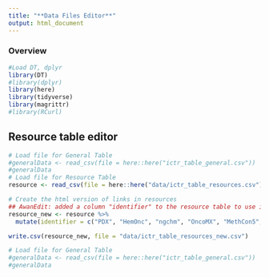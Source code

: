 ```yaml
---
title: "**Data Files Editor**"
output: html_document
---
```


### **Overview**



```r
#Load DT, dplyr
library(DT)
#library(dplyr) 
library(here)
library(tidyverse)
library(magrittr)
#library(RCurl)
```

##  Resource table editor
```r
# Load file for General Table
#generalData <- read_csv(file = here::here("ictr_table_general.csv"))
#generalData
# Load file for Resource Table
resource <- read_csv(file = here::here("data/ictr_table_resources.csv"))

# Create the html version of links in resources
## AwanEdit: added a column "identifier" to the resource table to use it as a merge key variable with the Data provided column entries in other tables
resource_new <- resource %>% 
  mutate(identifier = c("PDX", "HemOnc", "ngchm", "OncoMX", "MethCon5", "CIViC", "BioMuta", "TCIA", "SCGV", "ivyGlimpse", "TCPA", "dcmqi", "Region Templates", "Cistrome", "TOPAS", "TCGA", "1000 Genomes", "TARGET", "CCLE", "dbGAP", "CPTAC", "PheKB", "NSCLC Radiomics", "ICGC"))  %>%  relocate(identifier)

write.csv(resource_new, file = "data/ictr_table_resources_new.csv")
```


```r
# Load file for General Table
#generalData <- read_csv(file = here::here("ictr_table_general.csv"))
#generalData
```


